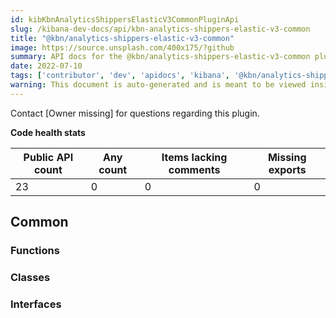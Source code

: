 ```yaml
---
id: kibKbnAnalyticsShippersElasticV3CommonPluginApi
slug: /kibana-dev-docs/api/kbn-analytics-shippers-elastic-v3-common
title: "@kbn/analytics-shippers-elastic-v3-common"
image: https://source.unsplash.com/400x175/?github
summary: API docs for the @kbn/analytics-shippers-elastic-v3-common plugin
date: 2022-07-10
tags: ['contributor', 'dev', 'apidocs', 'kibana', '@kbn/analytics-shippers-elastic-v3-common']
warning: This document is auto-generated and is meant to be viewed inside our experimental, new docs system. Reach out in #docs-engineering for more info.
---
```




Contact [Owner missing] for questions regarding this plugin.

**Code health stats**

| Public API count  | Any count | Items lacking comments | Missing exports |
|-------------------|-----------|------------------------|-----------------|
| 23 | 0 | 0 | 0 |

## Common

### Functions
<DocDefinitionList data={kbnAnalyticsShippersElasticV3CommonObj.common.functions}/>

### Classes
<DocDefinitionList data={kbnAnalyticsShippersElasticV3CommonObj.common.classes}/>

### Interfaces
<DocDefinitionList data={kbnAnalyticsShippersElasticV3CommonObj.common.interfaces}/>

